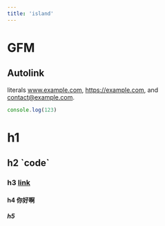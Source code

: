 ```yaml
---
title: 'island'
---
```


# GFM 

## Autolink 

literals www.example.com, https://example.com, and contact@example.com.

```js
console.log(123)
```
<Counter />


# h1

## h2 \`code\`

### h3 [link](https://islandjs.dev)

#### h4 你好啊

##### h5